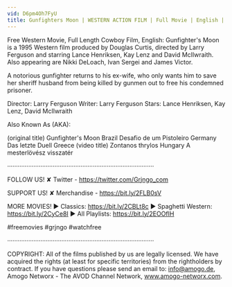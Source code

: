 ```yaml
---
vid: D6pm4Oh7FyU
title: Gunfighters Moon | WESTERN ACTION FILM | Full Movie | English | Full Length Film | HD 1080p
---
```


Free Western Movie, Full Length Cowboy Film, English: Gunfighter's Moon is a 1995 Western film produced by Douglas Curtis, directed by Larry Ferguson and starring Lance Henriksen, Kay Lenz and David McIlwraith. Also appearing are Nikki DeLoach, Ivan Sergei and James Victor.

A notorious gunfighter returns to his ex-wife, who only wants him to save her sheriff husband from being killed by gunmen out to free his condemned prisoner.

Director: Larry Ferguson
Writer: Larry Ferguson
Stars: Lance Henriksen, Kay Lenz, David McIlwraith

Also Known As (AKA):

(original title) Gunfighter's Moon
Brazil Desafio de um Pistoleiro
Germany Das letzte Duell
Greece (video title) Zontanos thrylos
Hungary A mesterlövész visszatér

····················································································

FOLLOW US!
✘ Twitter - https://twitter.com/Grjngo_com

SUPPORT US!
✘ Merchandise - https://bit.ly/2FLB0sV

MORE MOVIES! 
► Classics: https://bit.ly/2CBLt8c 
► Spaghetti Western: https://bit.ly/2CyCe8I 
► All Playlists: https://bit.ly/2EOOfIH 

#freemovies #grjngo #watchfree

····················································································

COPYRIGHT: All of the films published by us are legally licensed. We have acquired the rights (at least for specific territories) from the rightholders by contract. If you have questions please send an email to: info@amogo.de, Amogo Networx - The AVOD Channel Network, www.amogo-networx.com.